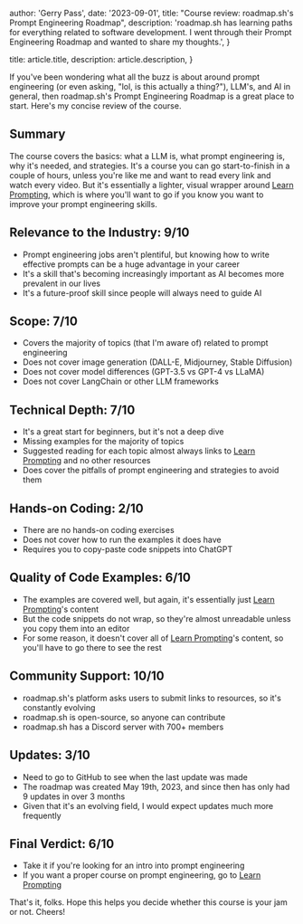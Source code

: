 
  author: 'Gerry Pass',
  date: '2023-09-01',
  title: "Course review: roadmap.sh's Prompt Engineering Roadmap",
  description:
    'roadmap.sh has learning paths for everything related to software development. I went through their Prompt Engineering Roadmap and wanted to share my thoughts.',
}

  title: article.title,
  description: article.description,
}


If you've been wondering what all the buzz is about around prompt engineering (or even asking, "lol, is this actually a thing?"), LLM's, and AI in general, then roadmap.sh's Prompt Engineering Roadmap is a great place to start. Here's my concise review of the course.

## Summary

The course covers the basics: what a LLM is, what prompt engineering is, why it's needed, and strategies. It's a course you can go start-to-finish in a couple of hours, unless you're like me and want to read every link and watch every video. But it's essentially a lighter, visual wrapper around [Learn Prompting](https://learnprompting.org/), which is where you'll want to go if you know you want to improve your prompt engineering skills.

## Relevance to the Industry: 9/10

- Prompt engineering jobs aren't plentiful, but knowing how to write effective prompts can be a huge advantage in your career
- It's a skill that's becoming increasingly important as AI becomes more prevalent in our lives
- It's a future-proof skill since people will always need to guide AI

## Scope: 7/10

- Covers the majority of topics (that I'm aware of) related to prompt engineering
- Does not cover image generation (DALL-E, Midjourney, Stable Diffusion)
- Does not cover model differences (GPT-3.5 vs GPT-4 vs LLaMA)
- Does not cover LangChain or other LLM frameworks

## Technical Depth: 7/10

- It's a great start for beginners, but it's not a deep dive
- Missing examples for the majority of topics
- Suggested reading for each topic almost always links to [Learn Prompting](https://learnprompting.org/) and no other resources
- Does cover the pitfalls of prompt engineering and strategies to avoid them

## Hands-on Coding: 2/10

- There are no hands-on coding exercises
- Does not cover how to run the examples it does have
- Requires you to copy-paste code snippets into ChatGPT

## Quality of Code Examples: 6/10

- The examples are covered well, but again, it's essentially just [Learn Prompting](https://learnprompting.org/)'s content
- But the code snippets do not wrap, so they're almost unreadable unless you copy them into an editor
- For some reason, it doesn't cover all of [Learn Prompting](https://learnprompting.org/)'s content, so you'll have to go there to see the rest

## Community Support: 10/10

- roadmap.sh's platform asks users to submit links to resources, so it's constantly evolving
- roadmap.sh is open-source, so anyone can contribute
- roadmap.sh has a Discord server with 700+ members

## Updates: 3/10

- Need to go to GitHub to see when the last update was made
- The roadmap was created May 19th, 2023, and since then has only had 9 updates in over 3 months
- Given that it's an evolving field, I would expect updates much more frequently

## Final Verdict: 6/10

- Take it if you're looking for an intro into prompt engineering
- If you want a proper course on prompt engineering, go to [Learn Prompting](https://learnprompting.org/)

That's it, folks. Hope this helps you decide whether this course is your jam or not. Cheers!
